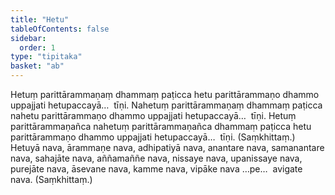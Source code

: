 ```yaml
---
title: "Hetu"
tableOfContents: false
sidebar:
  order: 1
type: "tipitaka"
basket: "ab"
---
```



<DynamicBreadcrumb />

<Division number="381">

<Paragraph number="816">
Hetuṃ parittārammaṇaṃ dhammaṃ paṭicca hetu parittārammaṇo dhammo uppajjati hetupaccayā…  tīṇi.
</Paragraph>

<Paragraph number="817">
Nahetuṃ parittārammaṇaṃ dhammaṃ paṭicca nahetu parittārammaṇo dhammo uppajjati hetupaccayā…  tīṇi.
</Paragraph>

<Paragraph number="818">
Hetuṃ parittārammaṇañca nahetuṃ parittārammaṇañca dhammaṃ paṭicca hetu parittārammaṇo dhammo uppajjati hetupaccayā…  tīṇi. (Saṃkhittaṃ.)
</Paragraph>

</Division>
<Division number="382">

<Paragraph number="819">
Hetuyā nava, ārammaṇe nava, adhipatiyā nava, anantare nava, samanantare nava, sahajāte nava, aññamaññe nava, nissaye nava, upanissaye nava, purejāte nava, āsevane nava, kamme nava, vipāke nava …pe…  avigate nava. (Saṃkhittaṃ.)
</Paragraph>
</Division>